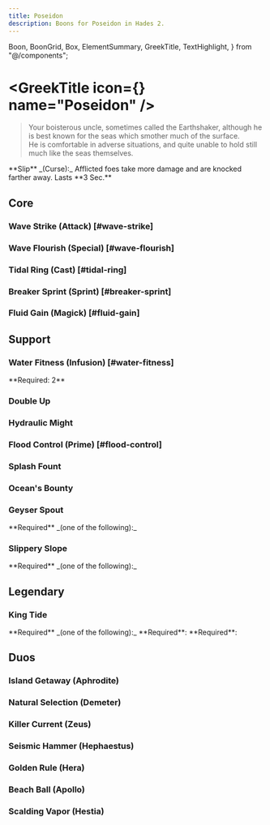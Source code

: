 ```yaml
---
title: Poseidon
description: Boons for Poseidon in Hades 2.
---
```


  Boon,
  BoonGrid,
  Box,
  ElementSummary,
  GreekTitle,
  TextHighlight,
} from "@/components";



# <GreekTitle icon={<IconPoseidon  />} name="Poseidon" />

> Your boisterous uncle, sometimes called the Earthshaker, although he is best known for the seas which smother much of the surface.\
> He is comfortable in adverse situations, and quite unable to hold still much like the seas themselves.

<Box className="mt-4">
  **Slip** _(Curse):_ Afflicted foes take more damage and are knocked farther
  away. Lasts **3 Sec.**
</Box>

<ElementSummary boons={DbBoons.Poseidon} />

## Core

### Wave Strike (Attack) [#wave-strike]

<Boon boon={DbBoons.Poseidon.waveStrike} />

### Wave Flourish (Special) [#wave-flourish]

<Boon boon={DbBoons.Poseidon.waveFlourish} />

### Tidal Ring (Cast) [#tidal-ring]

<Boon boon={DbBoons.Poseidon.tidalRing} />

### Breaker Sprint (Sprint) [#breaker-sprint]

<Boon boon={DbBoons.Poseidon.breakerSprint} />

### Fluid Gain (Magick) [#fluid-gain]

<Boon boon={DbBoons.Poseidon.fluidGain} />

## Support

### <TextHighlight type="infusion">Water Fitness (Infusion)</TextHighlight> [#water-fitness]

<Boon boon={DbBoons.Poseidon.waterFitness} />

<Callout>
  **Required: 2** <IconWater />
</Callout>

### Double Up

<Boon boon={DbBoons.Poseidon.doubleUp} />

### Hydraulic Might

<Boon boon={DbBoons.Poseidon.hydraulicMight} />

### Flood Control (Prime) [#flood-control]

<Boon boon={DbBoons.Poseidon.floodControl} />

### Splash Fount

<Boon boon={DbBoons.Poseidon.splashFount} />

### Ocean's Bounty

<Boon boon={DbBoons.Poseidon.oceansBounty} />

### Geyser Spout

<Boon boon={DbBoons.Poseidon.geyserSpout} />

<Callout>
  **Required** _(one of the following):_
  <BoonGrid
    boons={[
      DbBoons.Aphrodite.raptureRing,
      DbBoons.Apollo.solarRing,
      DbBoons.Demeter.arcticRing,
      DbBoons.Hephaestus.anvilRing,
      DbBoons.Hera.engagementRing,
      DbBoons.Hestia.smolderRing,
      DbBoons.Poseidon.tidalRing,
      DbBoons.Zeus.stormRing,
    ]}
  />
</Callout>

### Slippery Slope

<Boon boon={DbBoons.Poseidon.slipperySlope} />

<Callout>
  **Required** _(one of the following):_
  <BoonGrid
    boons={[
      DbBoons.Poseidon.waveStrike,
      DbBoons.Poseidon.waveFlourish,
      DbBoons.Poseidon.tidalRing,
    ]}
  />
</Callout>

## <TextHighlight type="legendary">Legendary</TextHighlight>

### <TextHighlight type="legendary">King Tide</TextHighlight>

<Boon boon={DbBoons.Poseidon.kingTide} />

<Callout>
  **Required** _(one of the following):_
  <BoonGrid
    boons={[
      DbBoons.Poseidon.waveStrike,
      DbBoons.Poseidon.waveFlourish,
      DbBoons.Poseidon.tidalRing,
    ]}
  />
</Callout>

<Callout>
  **Required**:
  <BoonGrid
    boons={[
      DbBoons.Poseidon.breakerSprint,
      DbBoons.Poseidon.fluidGain,
      DbBoons.Poseidon.geyserSpout,
    ]}
  />
</Callout>

<Callout>
  **Required**:
  <BoonGrid
    boons={[
      DbBoons.Poseidon.hydraulicMight,
      DbBoons.Poseidon.splashFount,
      DbBoons.Poseidon.slipperySlope,
      DbBoons.Poseidon.floodControl,
    ]}
  />
</Callout>

## <TextHighlight type="duo">Duos</TextHighlight>

### <TextHighlight type="duo">Island Getaway</TextHighlight> (Aphrodite)

<IslandGetaway />

### <TextHighlight type="duo">Natural Selection</TextHighlight> (Demeter)

<NaturalSelection />

### <TextHighlight type="duo">Killer Current</TextHighlight> (Zeus)

<KillerCurrent />

### <TextHighlight type="duo">Seismic Hammer</TextHighlight> (Hephaestus)

<SeismicHammer />

### <TextHighlight type="duo">Golden Rule</TextHighlight> (Hera)

<GoldenRule />

### <TextHighlight type="duo">Beach Ball</TextHighlight> (Apollo)

<BeachBall />

### <TextHighlight type="duo">Scalding Vapor</TextHighlight> (Hestia)

<ScaldingVapor />
